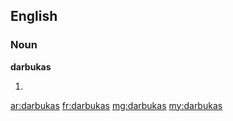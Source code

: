 ==English==

===Noun===
'''darbukas'''

# {{plural of|darbuka}}

[[ar:darbukas]]
[[fr:darbukas]]
[[mg:darbukas]]
[[my:darbukas]]